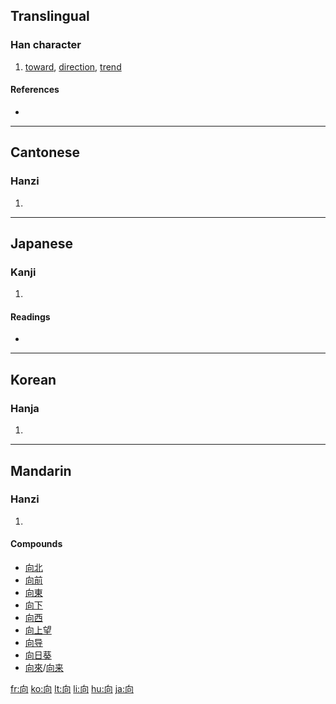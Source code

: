 {{see|何|同|回}}
<!--{{see|嚮|曏}}-->
==Translingual==

===Han character===
{{Han char|rn=30|rad=口|as=03|sn=6|four=2722<sub>0</sub>|canj=竹月口 (HBR)|ids=⿱[[丿]][[冋]]}}

# [[toward]], [[direction]], [[trend]]

====References====
* {{Han ref|kx=0176.040|dkj=03301|dj=0393.040|hdz=10579.080|uh=5411|ud=21521|bh=A656|bd=42582}}

----

==Cantonese==

===Hanzi===
{{yue-hanzi|jyut=|y=heung3}}

# {{defn|Cantonese}}

----

==Japanese==

===Kanji===
{{ja-kanji|grade=3|rs=口03}}

# {{defn|Japanese}}

====Readings====
* {{ja-readings|on=コウ (kō), キョウ (kyō), ショウ (shō)|kun=[[むく]] (muku), [[むかう]] (mukau), [[さきに]] (sakini)}}

----

==Korean==

===Hanja===
{{ko-hanja|hangeul=[[향]], [[상]]|rv=hyang, sang|mr=hyang, sang}}

# {{defn|Korean}}

----

==Mandarin==

===Hanzi===
{{cmn-hanzi|tra=曏|pin=[[chà]] ([[cha4]]), [[xiàng]] ([[xiang4]]), [[zhā]] ([[zha1]])|wg=ch'a<sup>4</sup>, hsiang<sup>4</sup>, cha<sup>1</sup>}}

# {{defn|Mandarin}}

====Compounds====
* [[向北]]
* [[向前]]
* [[向東]]
* [[向下]]
* [[向西]]
* [[向上望]]
* [[向导]]
* [[向日葵]]
* [[向來]]/[[向来]]

[[fr:向]]
[[ko:向]]
[[lt:向]]
[[li:向]]
[[hu:向]]
[[ja:向]]
